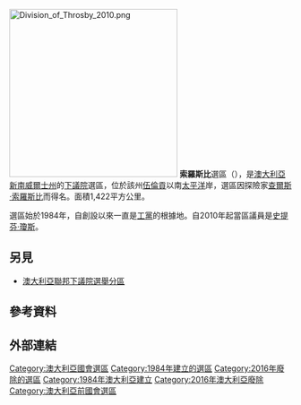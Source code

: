[[File:Division_of_Throsby_2010.png|300px]]
'''索羅斯比'''選區（{{lang-en|Division of Throsby}}），是[[澳大利亞|澳大利亞]][[新南威爾士州|新南威爾士州]]的[[澳大利亞下議院|下議院]]選區，位於該州[[伍倫貢|伍倫貢]]以南[[太平洋|太平洋]]岸，選區因探險家[[查爾斯·索羅斯比|查爾斯·索羅斯比]]而得名。面積1,422平方公里。

選區始於1984年，自創設以來一直是[[澳大利亞工黨|工黨]]的根據地。自2010年起當區議員是[[史提芬·瓊斯|史提芬·瓊斯]]。
== 另見 ==
* [[澳大利亞聯邦下議院選舉分區|澳大利亞聯邦下議院選舉分區]]
==參考資料==
{{reflist|30em}}
==外部連結==
{{DEFAULTSORT:Throsby, Division of}}
[[Category:澳大利亞國會選區|Category:澳大利亞國會選區]]
[[Category:1984年建立的選區|Category:1984年建立的選區]]
[[Category:2016年廢除的選區|Category:2016年廢除的選區]]
[[Category:1984年澳大利亞建立|Category:1984年澳大利亞建立]]
[[Category:2016年澳大利亞廢除|Category:2016年澳大利亞廢除]]
[[Category:澳大利亞前國會選區|Category:澳大利亞前國會選區]]